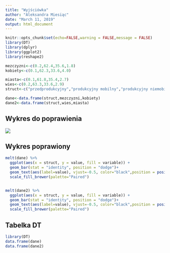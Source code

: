```yaml
---
title: "Wyjściówka"
author: "Aleksandra Miesiąc"
date: "March 11, 2019"
output: html_document
---
```


```r
knitr::opts_chunk$set(echo=FALSE,warning = FALSE,message = FALSE)
library(DT)
library(dplyr)
library(ggplot2)
library(reshape2)

mezczyzni<-c(0.2,62.4,35.6,1.8)
kobiety<-c(0.1,62.3,33.6,4.0)

miasta<-c(0.1,61.8,35.4,2.7)
wies<-c(0.2,63.3,33.6,2.9)
struct<-c("przedprodukcyjny","produkcyjny mobilny","produkcyjny niemobilny","poprodukcyjny")

dane<-data.frame(struct,mezczyzni,kobiety)
dane2<-data.frame(struct,wies,miasta)

```


## Wykres do poprawienia


![](wykres2.png)

## Wykres poprawiony

```r
melt(dane) %>% 
  ggplot(aes(x = struct, y = value, fill = variable)) + 
  geom_bar(stat = "identity", position = "dodge")+
  geom_text(aes(label=value), vjust=-0.5, color="black",position = position_dodge(0.9), size=5)+
  scale_fill_brewer(palette="Paired")


melt(dane2) %>% 
  ggplot(aes(x = struct, y = value, fill = variable)) + 
  geom_bar(stat = "identity", position = "dodge")+
  geom_text(aes(label=value), vjust=-0.5, color="black",position = position_dodge(0.9), size=5)+
  scale_fill_brewer(palette="Paired")

```

## Tabelka DT

```r
library(DT)
data.frame(dane)
data.frame(dane2)
```

